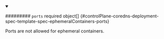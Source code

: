 


<details className="config-field" data-expandable="true" open>
<summary>

######### `ports` <span className="config-field-required" data-required="false">required</span> <span className="config-field-type">object[]</span> <span className="config-field-default"></span> <span className="config-field-enum"></span> {#controlPlane-coredns-deployment-spec-template-spec-ephemeralContainers-ports}

Ports are not allowed for ephemeral containers.

</summary>

<PartialPortsreference />


</details>
